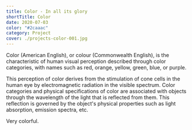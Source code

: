 ```yaml
---
title: Color - In all its glory
shortTitle: Color
date: 2020-07-03
color: "#2caaac"
category: Project
cover: ./projects-color-001.jpg
---
```


Color (American English), or colour (Commonwealth English), is the characteristic of human visual perception described through color categories, with names such as red, orange, yellow, green, blue, or purple.

This perception of color derives from the stimulation of cone cells in the human eye by electromagnetic radiation in the visible spectrum. Color categories and physical specifications of color are associated with objects through the wavelength of the light that is reflected from them. This reflection is governed by the object's physical properties such as light absorption, emission spectra, etc.

Very colorful.
